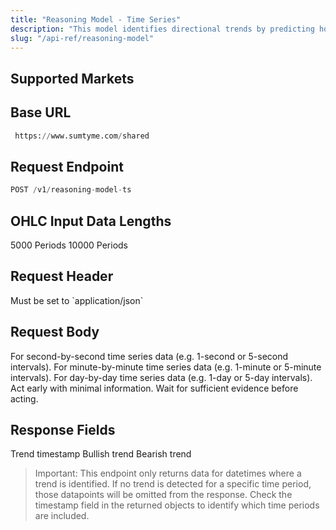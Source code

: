 ```yaml
---
title: "Reasoning Model - Time Series"
description: "This model identifies directional trends by predicting how likely price action in the selected timeframe will propagate to lower-frequency timeframes, distinguishing structurally significant market moves from noise."
slug: "/api-ref/reasoning-model"
---
```


## Supported Markets

<CardGroup cols="3">
  <Card title="Bonds" icon="landmark">
    
  </Card>
  <Card title="Commodities" icon="ship">
    
  </Card>
  <Card title="Cryptocurrencies" icon="bitcoin">
    
  </Card>
  <Card title="Derivatives" icon="layer-group">
    
  </Card>
  <Card title="Equities" icon="chart-line">
    
  </Card>
  <Card title="Foreign Exchange" icon="money-bill-transfer">
    
  </Card>
  <Card title="Indices" icon="chart-bar">
    
  </Card>
  <Card title="REITs" icon="house">
    
  </Card>
  <Card title="Tokenised Assets" icon="square">
    
  </Card>
</CardGroup>

## Base URL

```python
 https://www.sumtyme.com/shared
```

## Request Endpoint

```python
POST /v1/reasoning-model-ts 
```

## OHLC Input Data Lengths

<CardGroup cols="3">
  <Card title="Minimum Length">
    5000 Periods
  </Card>
  <Card title="Maxiumum Length">
    10000 Periods
  </Card>
</CardGroup>

## Request Header

<ParamField header="Content-Type" type="string" required>
  Must be set to `application/json`
</ParamField>

## Request Body

<ParamField body="datetime" type="list" required>
  
</ParamField>

<ParamField body="open" type="list" required>
  
</ParamField>

<ParamField body="high" type="list" required>
  
</ParamField>

<ParamField body="low" type="list" required>
  
</ParamField>

<ParamField body="close" type="list" required>
  
</ParamField>

<ParamField body="interval" type="int" required>
  
</ParamField>

<ParamField body="interval_unit" type="string" required>
  <Expandable title="options">
    <ResponseField name="seconds" type="string">
      For second-by-second time series data (e.g. 1-second or 5-second intervals).
    </ResponseField>
    <ResponseField name="minutes" type="string">
      For minute-by-minute time series data (e.g. 1-minute or 5-minute intervals).
    </ResponseField>
    <ResponseField name="days" type="string">
      For day-by-day time series data (e.g. 1-day or 5-day intervals).
    </ResponseField>
  </Expandable>
</ParamField>

<ParamField body="reasoning_mode" type="string" required>
  <Expandable title="options">
    <ResponseField name="proactive" type="string">
      Act early with minimal information.
    </ResponseField>
    <ResponseField name="reactive" type="string">
      Wait for sufficient evidence before acting.
    </ResponseField>
  </Expandable>
</ParamField>

## Response Fields

<ResponseField name="datetime" type="string">
  Trend timestamp
</ResponseField>

<ResponseField name="trend_identified" type="string">
  <Expandable title="Options">
    <ResponseField name="1" type="int">
      Bullish trend
    </ResponseField>
    <ResponseField name="-1" type="int">
      Bearish trend
    </ResponseField>
  </Expandable>
</ResponseField>

> Important: This endpoint only returns data for datetimes where a trend is identified. If no trend is detected for a specific time period, those datapoints will be omitted from the response. Check the timestamp field in the returned objects to identify which time periods are included.